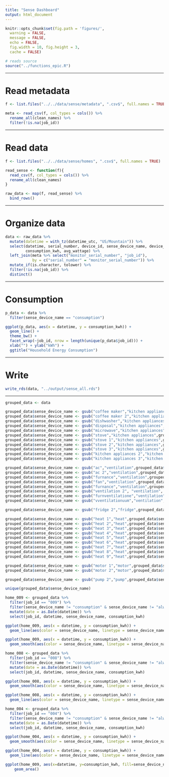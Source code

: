 ```yaml
---
title: "Sense Dashboard"
output: html_document
---
```


```r
knitr::opts_chunk$set(fig.path = 'figures/',
  warning = FALSE,
  message = FALSE,
  echo = FALSE,
  fig.width = 10, fig.height = 3,
  cache = FALSE)
```

```r
# reads source
source("../functions_epic.R")
```

---

# Read metadata

```r
f <- list.files("../../data/sense/metadata", ".csv$", full.names = TRUE)

meta <- read_csv(f, col_types = cols()) %>%
  rename_all(clean_names) %>%
  filter(!is.na(job_id))
```

---

# Read data

```r
f <- list.files("../../data/sense/homes", ".csv$", full.names = TRUE)

read_sense <- function(f){
  read_csv(f, col_types = cols()) %>%
  rename_all(clean_names)
}

raw_data <- map(f, read_sense) %>% 
  bind_rows()
```

---

# Organize data

```r
data <- raw_data %>%
  mutate(datetime = with_tz(datetime_utc, "US/Mountain")) %>%
  select(datetime, serial_number, device_id, sense_device_name, device_type,
         consumption_kwh, avg_wattage) %>%
  left_join(meta %>% select("monitor_serial_number", "job_id"),
            by = c("serial_number" = "monitor_serial_number")) %>%
  mutate_if(is.character, tolower) %>%
  filter(!is.na(job_id)) %>%
  distinct()
```

---

# Consumption

```r
p_data <- data %>%
  filter(sense_device_name == "consumption")

ggplot(p_data, aes(x = datetime, y = consumption_kwh)) +
  geom_line() +
  theme_bw() +
  facet_wrap(~job_id, nrow = length(unique(p_data$job_id))) +
  xlab("") + ylab("kWh") +
  ggtitle("Household Energy Consumption")
```

---

# Write

```r
write_rds(data, "../output/sense_all.rds")
```

---

```r
grouped_data <- data

grouped_data$sense_device_name <- gsub("coffee maker","kitchen appliances",grouped_data$sense_device_name)
grouped_data$sense_device_name <- gsub("coffee maker 2","kitchen appliances",grouped_data$sense_device_name)
grouped_data$sense_device_name <- gsub("dishwasher","kitchen appliances",grouped_data$sense_device_name)
grouped_data$sense_device_name <- gsub("disposal","kitchen appliances",grouped_data$sense_device_name)
grouped_data$sense_device_name <- gsub("microwave","kitchen appliances",grouped_data$sense_device_name)
grouped_data$sense_device_name <- gsub("stove","kitchen appliances",grouped_data$sense_device_name)
grouped_data$sense_device_name <- gsub("stove 1","kitchen appliances",grouped_data$sense_device_name)
grouped_data$sense_device_name <- gsub("stove 2","kitchen appliances",grouped_data$sense_device_name)
grouped_data$sense_device_name <- gsub("stove 3","kitchen appliances",grouped_data$sense_device_name)
grouped_data$sense_device_name <- gsub("kitchen appliances 2","kitchen appliances",grouped_data$sense_device_name)
grouped_data$sense_device_name <- gsub("kitchen appliances 3","kitchen appliances",grouped_data$sense_device_name)

grouped_data$sense_device_name <- gsub("ac","ventilation",grouped_data$sense_device_name)
grouped_data$sense_device_name <- gsub("ac 2","ventilation",grouped_data$sense_device_name)
grouped_data$sense_device_name <- gsub("furnance","ventilation",grouped_data$sense_device_name)
grouped_data$sense_device_name <- gsub("fan","ventilation",grouped_data$sense_device_name)
grouped_data$sense_device_name <- gsub("furnance","ventilation",grouped_data$sense_device_name)
grouped_data$sense_device_name <- gsub("ventilation 2", "ventilation", grouped_data$sense_device_name)
grouped_data$sense_device_name <- gsub("furnventilatione","ventilation",grouped_data$sense_device_name)
grouped_data$sense_device_name <- gsub("vventilationuum","ventilation",grouped_data$sense_device_name)

grouped_data$sense_device_name <- gsub("fridge 2","fridge",grouped_data$sense_device_name)

grouped_data$sense_device_name <- gsub("heat 1","heat",grouped_data$sense_device_name)
grouped_data$sense_device_name <- gsub("heat 2","heat",grouped_data$sense_device_name)
grouped_data$sense_device_name <- gsub("heat 3","heat",grouped_data$sense_device_name)
grouped_data$sense_device_name <- gsub("heat 4","heat",grouped_data$sense_device_name)
grouped_data$sense_device_name <- gsub("heat 5","heat",grouped_data$sense_device_name)
grouped_data$sense_device_name <- gsub("heat 6","heat",grouped_data$sense_device_name)
grouped_data$sense_device_name <- gsub("heat 7","heat",grouped_data$sense_device_name)
grouped_data$sense_device_name <- gsub("heat 8","heat",grouped_data$sense_device_name)
grouped_data$sense_device_name <- gsub("heat 9","heat",grouped_data$sense_device_name)

grouped_data$sense_device_name <- gsub("motor 1","motor",grouped_data$sense_device_name)
grouped_data$sense_device_name <- gsub("motor 2","motor",grouped_data$sense_device_name)

grouped_data$sense_device_name <- gsub("pump 2","pump",grouped_data$sense_device_name)

unique(grouped_data$sense_device_name)
```

```r
home_009 <- grouped_data %>%
  filter(job_id == "009") %>%
  filter(sense_device_name != "consumption" & sense_device_name != "always on") %>%
  mutate(date = as.Date(datetime)) %>%
  select(job_id, datetime, sense_device_name, consumption_kwh)
```

```r
ggplot(home_009, aes(x = datetime, y = consumption_kwh)) +
  geom_line(aes(color = sense_device_name, linetype = sense_device_name))
```
```r
ggplot(home_009, aes(x = datetime, y = consumption_kwh)) +
  geom_smooth(aes(color = sense_device_name, linetype = sense_device_name))
```

```r
home_008 <- grouped_data %>%
  filter(job_id == "008") %>%
  filter(sense_device_name != "consumption" & sense_device_name != "always on") %>%
  mutate(date = as.Date(datetime)) %>%
  select(job_id, datetime, sense_device_name, consumption_kwh)
```

```r
ggplot(home_008, aes(x = datetime, y = consumption_kwh)) +
  geom_smooth(aes(color = sense_device_name, linetype = sense_device_name))
```
```r
ggplot(home_008, aes(x = datetime, y = consumption_kwh)) +
  geom_line(aes(color = sense_device_name, linetype = sense_device_name))
```

```r
home_004 <- grouped_data %>%
  filter(job_id == "004") %>%
  filter(sense_device_name != "consumption" & sense_device_name != "always on") %>%
  mutate(date = as.Date(datetime)) %>%
  select(job_id, datetime, sense_device_name, consumption_kwh)
```
```r
ggplot(home_004, aes(x = datetime, y = consumption_kwh)) +
  geom_smooth(aes(color = sense_device_name, linetype = sense_device_name))
```
```r
ggplot(home_004, aes(x = datetime, y = consumption_kwh)) +
  geom_line(aes(color = sense_device_name, linetype = sense_device_name))
```

```r
ggplot(home_009, aes(x=datetime, y=consumption_kwh, fill=sense_device_name)) + 
    geom_area()
```

